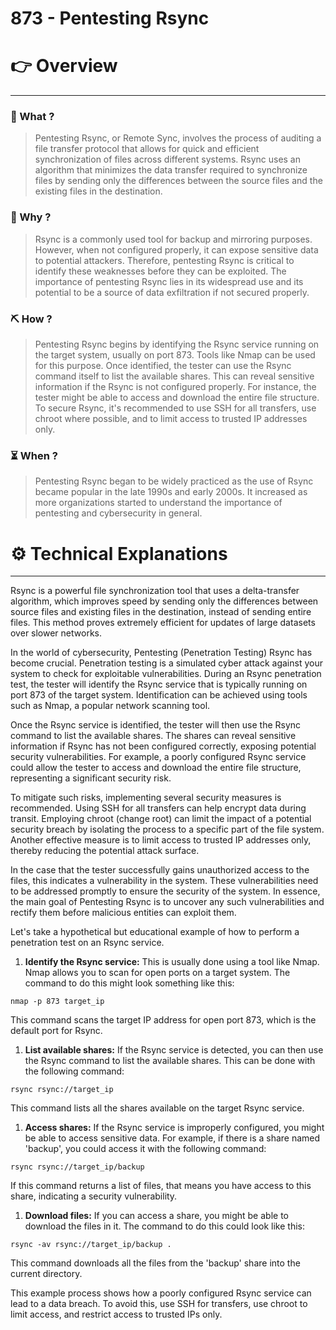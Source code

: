 # 873 - Pentesting Rsync


# 👉 Overview

---

### 👀 What ?

> Pentesting Rsync, or Remote Sync, involves the process of auditing a file transfer protocol that allows for quick and efficient synchronization of files across different systems. Rsync uses an algorithm that minimizes the data transfer required to synchronize files by sending only the differences between the source files and the existing files in the destination.
> 

### 🧐 Why ?

> Rsync is a commonly used tool for backup and mirroring purposes. However, when not configured properly, it can expose sensitive data to potential attackers. Therefore, pentesting Rsync is critical to identify these weaknesses before they can be exploited. The importance of pentesting Rsync lies in its widespread use and its potential to be a source of data exfiltration if not secured properly.
> 

### ⛏️ How ?

> Pentesting Rsync begins by identifying the Rsync service running on the target system, usually on port 873. Tools like Nmap can be used for this purpose. Once identified, the tester can use the Rsync command itself to list the available shares. This can reveal sensitive information if the Rsync is not configured properly. For instance, the tester might be able to access and download the entire file structure. To secure Rsync, it's recommended to use SSH for all transfers, use chroot where possible, and to limit access to trusted IP addresses only.
> 

### ⏳ When ?

> Pentesting Rsync began to be widely practiced as the use of Rsync became popular in the late 1990s and early 2000s. It increased as more organizations started to understand the importance of pentesting and cybersecurity in general.
> 

# ⚙️ Technical Explanations

---

Rsync is a powerful file synchronization tool that uses a delta-transfer algorithm, which improves speed by sending only the differences between source files and existing files in the destination, instead of sending entire files. This method proves extremely efficient for updates of large datasets over slower networks.

In the world of cybersecurity, Pentesting (Penetration Testing) Rsync has become crucial. Penetration testing is a simulated cyber attack against your system to check for exploitable vulnerabilities. During an Rsync penetration test, the tester will identify the Rsync service that is typically running on port 873 of the target system. Identification can be achieved using tools such as Nmap, a popular network scanning tool.

Once the Rsync service is identified, the tester will then use the Rsync command to list the available shares. The shares can reveal sensitive information if Rsync has not been configured correctly, exposing potential security vulnerabilities. For example, a poorly configured Rsync service could allow the tester to access and download the entire file structure, representing a significant security risk.

To mitigate such risks, implementing several security measures is recommended. Using SSH for all transfers can help encrypt data during transit. Employing chroot (change root) can limit the impact of a potential security breach by isolating the process to a specific part of the file system. Another effective measure is to limit access to trusted IP addresses only, thereby reducing the potential attack surface.

In the case that the tester successfully gains unauthorized access to the files, this indicates a vulnerability in the system. These vulnerabilities need to be addressed promptly to ensure the security of the system. In essence, the main goal of Pentesting Rsync is to uncover any such vulnerabilities and rectify them before malicious entities can exploit them.

Let's take a hypothetical but educational example of how to perform a penetration test on an Rsync service.

1. **Identify the Rsync service:** This is usually done using a tool like Nmap. Nmap allows you to scan for open ports on a target system. The command to do this might look something like this:

```
nmap -p 873 target_ip

```

This command scans the target IP address for open port 873, which is the default port for Rsync.

1. **List available shares:** If the Rsync service is detected, you can then use the Rsync command to list the available shares. This can be done with the following command:

```
rsync rsync://target_ip

```

This command lists all the shares available on the target Rsync service.

1. **Access shares:** If the Rsync service is improperly configured, you might be able to access sensitive data. For example, if there is a share named 'backup', you could access it with the following command:

```
rsync rsync://target_ip/backup

```

If this command returns a list of files, that means you have access to this share, indicating a security vulnerability.

1. **Download files:** If you can access a share, you might be able to download the files in it. The command to do this could look like this:

```
rsync -av rsync://target_ip/backup .

```

This command downloads all the files from the 'backup' share into the current directory.

This example process shows how a poorly configured Rsync service can lead to a data breach. To avoid this, use SSH for transfers, use chroot to limit access, and restrict access to trusted IPs only.
